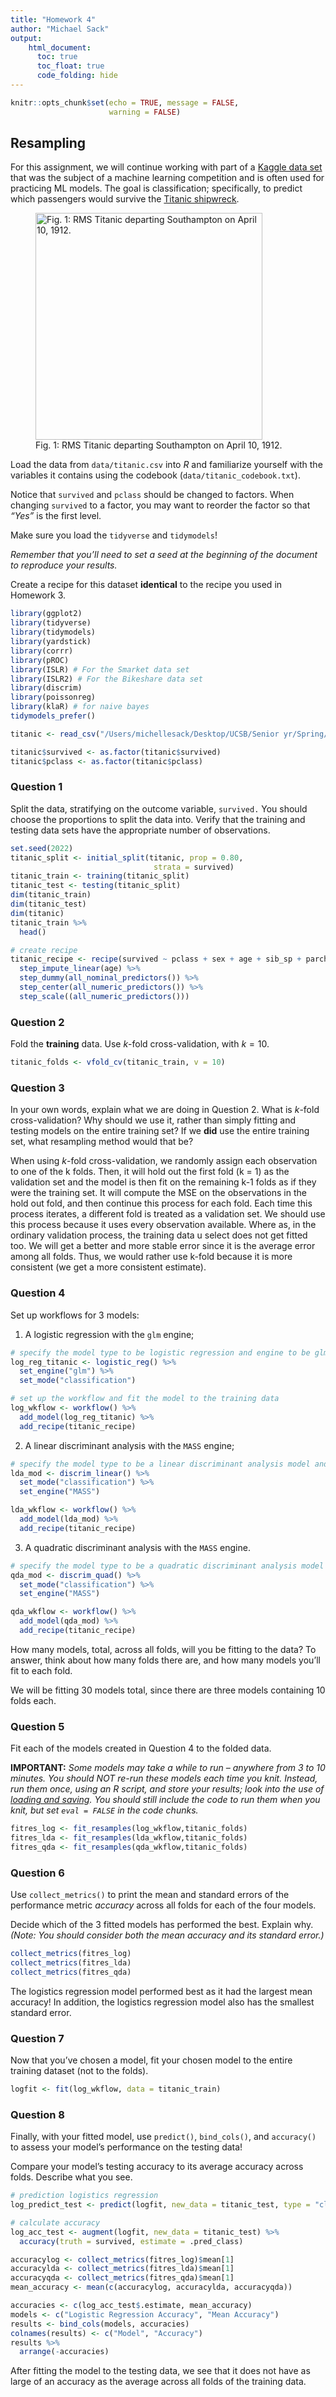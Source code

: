 ```yaml
---
title: "Homework 4"
author: "Michael Sack"
output:
    html_document:
      toc: true
      toc_float: true
      code_folding: hide
---
```


```r
knitr::opts_chunk$set(echo = TRUE, message = FALSE,
                      warning = FALSE)
```

## Resampling

For this assignment, we will continue working with part of a [Kaggle data set](https://www.kaggle.com/c/titanic/overview) that was the subject of a machine learning competition and is often used for practicing ML models. The goal is classification; specifically, to predict which passengers would survive the [Titanic shipwreck](https://en.wikipedia.org/wiki/Titanic).

![Fig. 1: RMS Titanic departing Southampton on April 10, 1912.](images/RMS_Titanic.jpg){width="363"}

Load the data from `data/titanic.csv` into *R* and familiarize yourself with the variables it contains using the codebook (`data/titanic_codebook.txt`).

Notice that `survived` and `pclass` should be changed to factors. When changing `survived` to a factor, you may want to reorder the factor so that *"Yes"* is the first level.

Make sure you load the `tidyverse` and `tidymodels`!

*Remember that you'll need to set a seed at the beginning of the document to reproduce your results.*

Create a recipe for this dataset **identical** to the recipe you used in Homework 3.

```r
library(ggplot2)
library(tidyverse)
library(tidymodels)
library(yardstick)
library(corrr)
library(pROC)
library(ISLR) # For the Smarket data set
library(ISLR2) # For the Bikeshare data set
library(discrim)
library(poissonreg)
library(klaR) # for naive bayes
tidymodels_prefer()
```

```r
titanic <- read_csv("/Users/michellesack/Desktop/UCSB/Senior yr/Spring/PSTAT 131/homework-3/data/titanic.csv")
```

```r
titanic$survived <- as.factor(titanic$survived)
titanic$pclass <- as.factor(titanic$pclass)
```

### Question 1

Split the data, stratifying on the outcome variable, `survived.`  You should choose the proportions to split the data into. Verify that the training and testing data sets have the appropriate number of observations. 

```r
set.seed(2022)
titanic_split <- initial_split(titanic, prop = 0.80,
                                strata = survived)
titanic_train <- training(titanic_split)
titanic_test <- testing(titanic_split)
dim(titanic_train)
dim(titanic_test)
dim(titanic)
titanic_train %>% 
  head()
```
```r
# create recipe
titanic_recipe <- recipe(survived ~ pclass + sex + age + sib_sp + parch + fare, data = titanic_train) %>% 
  step_impute_linear(age) %>%
  step_dummy(all_nominal_predictors()) %>% 
  step_center(all_numeric_predictors()) %>%
  step_scale((all_numeric_predictors()))
```

### Question 2

Fold the **training** data. Use *k*-fold cross-validation, with $k = 10$.

```r
titanic_folds <- vfold_cv(titanic_train, v = 10)
```

### Question 3

In your own words, explain what we are doing in Question 2. What is *k*-fold cross-validation? Why should we use it, rather than simply fitting and testing models on the entire training set? If we **did** use the entire training set, what resampling method would that be?

When using *k*-fold cross-validation, we randomly assign each observation to one of the k folds. Then, it will hold out the first fold (k = 1) as the validation set and the model is then fit on the remaining k-1 folds as if they were the training set. It will compute the MSE on the observations in the hold out fold, and then continue this process for each fold. Each time this process iterates, a different fold is treated as a validation set. We should use this process because it uses every observation available. Where as, in the ordinary validation process, the training data u select does not get fitted too. We will get a better and more stable error since it is the average error among all folds. Thus, we would rather use k-fold because it is more consistent (we get a more consistent estimate).

### Question 4

Set up workflows for 3 models:

1. A logistic regression with the `glm` engine;

```r
# specify the model type to be logistic regression and engine to be glm
log_reg_titanic <- logistic_reg() %>% 
  set_engine("glm") %>% 
  set_mode("classification")

# set up the workflow and fit the model to the training data
log_wkflow <- workflow() %>% 
  add_model(log_reg_titanic) %>% 
  add_recipe(titanic_recipe)
```

2. A linear discriminant analysis with the `MASS` engine;

```r
# specify the model type to be a linear discriminant analysis model and engine to be a 'MASS' engine
lda_mod <- discrim_linear() %>% 
  set_mode("classification") %>% 
  set_engine("MASS")

lda_wkflow <- workflow() %>% 
  add_model(lda_mod) %>% 
  add_recipe(titanic_recipe)
```

3. A quadratic discriminant analysis with the `MASS` engine.

```r
# specify the model type to be a quadratic discriminant analysis model and engine to be a 'MASS' engine
qda_mod <- discrim_quad() %>% 
  set_mode("classification") %>% 
  set_engine("MASS")

qda_wkflow <- workflow() %>% 
  add_model(qda_mod) %>% 
  add_recipe(titanic_recipe)
```

How many models, total, across all folds, will you be fitting to the data? To answer, think about how many folds there are, and how many models you'll fit to each fold.

We will be fitting 30 models total, since there are three models containing 10 folds each.

### Question 5

Fit each of the models created in Question 4 to the folded data.

**IMPORTANT:** *Some models may take a while to run – anywhere from 3 to 10 minutes. You should NOT re-run these models each time you knit. Instead, run them once, using an R script, and store your results; look into the use of [loading and saving](https://www.r-bloggers.com/2017/04/load-save-and-rda-files/). You should still include the code to run them when you knit, but set `eval = FALSE` in the code chunks.*

```r
fitres_log <- fit_resamples(log_wkflow,titanic_folds)
fitres_lda <- fit_resamples(lda_wkflow,titanic_folds)
fitres_qda <- fit_resamples(qda_wkflow,titanic_folds)
```

### Question 6

Use `collect_metrics()` to print the mean and standard errors of the performance metric *accuracy* across all folds for each of the four models.

Decide which of the 3 fitted models has performed the best. Explain why. *(Note: You should consider both the mean accuracy and its standard error.)*

```r
collect_metrics(fitres_log)
collect_metrics(fitres_lda)
collect_metrics(fitres_qda)
```

The logistics regression model performed best as it had the largest mean accuracy! In addition, the logistics regression model also has the smallest standard error. 

### Question 7

Now that you’ve chosen a model, fit your chosen model to the entire training dataset (not to the folds).

```r
logfit <- fit(log_wkflow, data = titanic_train)
```

### Question 8

Finally, with your fitted model, use `predict()`, `bind_cols()`, and `accuracy()` to assess your model’s performance on the testing data!

Compare your model’s testing accuracy to its average accuracy across folds. Describe what you see.

```r
# prediction logistics regression
log_predict_test <- predict(logfit, new_data = titanic_test, type = "class")

# calculate accuracy
log_acc_test <- augment(logfit, new_data = titanic_test) %>%
  accuracy(truth = survived, estimate = .pred_class)

accuracylog <- collect_metrics(fitres_log)$mean[1]
accuracylda <- collect_metrics(fitres_lda)$mean[1]
accuracyqda <- collect_metrics(fitres_qda)$mean[1]
mean_accuracy <- mean(c(accuracylog, accuracylda, accuracyqda))

accuracies <- c(log_acc_test$.estimate, mean_accuracy)
models <- c("Logistic Regression Accuracy", "Mean Accuracy")
results <- bind_cols(models, accuracies)
colnames(results) <- c("Model", "Accuracy")
results %>% 
  arrange(-accuracies)
```

After fitting the model to the testing data, we see that it does not have as large of an accuracy as the average across all folds of the training data.
